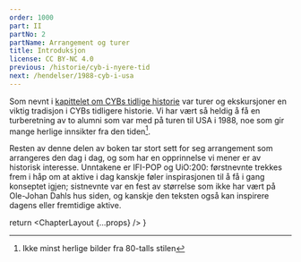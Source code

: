 ```yaml
---
order: 1000
part: II
partNo: 2
partName: Arrangement og turer
title: Introduksjon
license: CC BY-NC 4.0
previous: /historie/cyb-i-nyere-tid
next: /hendelser/1988-cyb-i-usa
---
```



Som nevnt i [kapittelet om CYBs tidlige historie](../historie/cyb-tidlig-historie) var turer og ekskursjoner en 
viktig tradisjon i CYBs tidligere historie. Vi har vært så heldig å få en turberetning av to alumni som var 
med på turen til USA i 1988, noe som gir mange herlige innsikter fra den tiden[^1].

Resten av denne delen av boken tar stort sett for seg arrangement som arrangeres den dag i dag, og som har en 
opprinnelse vi mener er av historisk interesse. Unntakene er IFI-POP og UiO:200: førstnevnte trekkes frem i 
håp om at aktive i dag kanskje føler inspirasjonen til å få i gang konseptet igjen; sistnevnte var en fest av 
størrelse som ikke har vært på Ole-Johan Dahls hus siden, og kanskje den teksten også kan inspirere dagens 
eller fremtidige aktive.

[^1]:Ikke minst herlige bilder fra 80-talls stilen

  return <ChapterLayout {...props} />
}
